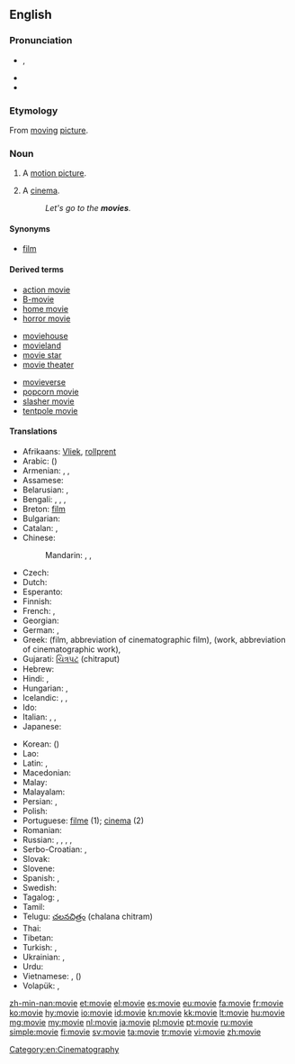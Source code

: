 ==English==

===Pronunciation===
* {{IPA|/ˈmuːvi/}}, {{X-SAMPA|/'mu:vi/}}
* {{audio|en-us-movie.ogg|Audio (US)}}
* {{rhymes|uːvi}}

===Etymology===
From [[moving]] [[picture]].

===Noun===
{{en-noun}}

# A [[motion picture]].
# {{usually|[[pluralize]]d}} A [[cinema]].
#: ''Let's go to the '''movies'''.''

====Synonyms====
* [[film]]

====Derived terms====
{{rel-top3|Terms derived from ''movie''}}
* [[action movie]]
* [[B-movie]]
* [[home movie]]
* [[horror movie]]
{{rel-mid3}}
* [[moviehouse]]
* [[movieland]]
* [[movie star]]
* [[movie theater]]
{{rel-mid3}}
* [[movieverse]]
* [[popcorn movie]]
* [[slasher movie]]
* [[tentpole movie]]
{{rel-bottom}}

====Translations====
{{trans-top|motion picture}}
* Afrikaans: [[Vliek]], [[rollprent]]
* Arabic: {{t-|ar|فيلم|m|tr=film}} ({{t-|ar|أفلام|m|p|tr='aflaam}})
* Armenian: {{t-|hy|ֆիլմ|tr=film}}, {{t-|hy|կինո|tr=kino|sc=Armn}}, {{t-|hy|կինոնկար|tr=kinonkar|sc=Armn}}
* Assamese: {{t-|as|চলচ্চিত্ৰ|sc=Beng}}
* Belarusian: {{t-|be|фільм|m|tr=fil’m}}, {{t-|be|кіно|n|tr=kinó|sc=Cyrl}}
* Bengali: {{t-|bn|মুভি|tr=muvi|sc=Beng}}, {{t-|bn|মুভী|tr=muvi|sc=Beng}}, {{t-|bn|ফিল্ম|tr=film|sc=Beng}}, {{t-|bn|সিনেমা|tr=sinema|sc=Beng}}
* Breton: [[film]] {{m}}
* Bulgarian: {{t+|bg|филм|m|tr=film}}
* Catalan: {{t+|ca|pel·lícula|f}}, {{t-|ca|film|m}}
* Chinese:
*: Mandarin: {{t-|cmn|電影|sc=Hani}},  {{t-|cmn|电影|tr=diànyǐng|sc=Hani}},  {{t-|cmn|影片|tr=yǐngpiàn|sc=Hani}}
* Czech: {{t+|cs|film|m}}
* Dutch: {{t+|nl|film|m}}
* Esperanto: {{t-|eo|filmo}}
* Finnish: {{t+|fi|elokuva}}
* French: {{t+|fr|cinéma|m}}, {{t+|fr|film|m}}
* Georgian: {{t-|ka|ფილმი|tr=p‘ilmi|sc=Geor}}
* German: {{t+|de|Film|m}}, {{t+|de|Spielfilm|m}}
* Greek: {{t+|el|ταινία|f|tr=tenía}} (film, abbreviation of cinematographic film), {{t+|el|έργο|n|tr=érɣo}} (work, abbreviation of cinematographic work), {{t+|el|φιλμ|n|tr=film}}
* Gujarati: [[ચિત્રપટ]] (chitraput)
* Hebrew: {{t+|he|סרט|m|tr=séret'}}
* Hindi: {{t+|hi|फ़िल्म|tr=film}}, {{t-|hi|चलचित्र|tr=chalchitra|sc=Deva}}
* Hungarian: {{t+|hu|film}}, {{t+|hu|mozi}}
* Icelandic: {{t+|is|bíómynd|f}}, {{t+|is|mynd|f}}, {{t+|is|kvikmynd|f}}
* Ido: {{t+|io|filmo}}
* Italian: {{t+|it|cinema|m}}, {{t+|it|film|m}}, {{t+|it|pellicola|f}}
* Japanese: {{t+|ja|映画|tr=えいが, eiga}}
{{trans-mid}}
* Korean: {{t+|ko|영화|tr=yeonghwa|sc=Hang}} ({{t-|ko|映畫|sc=Hani}})
* Lao: {{t-|lo|ຟີມ|tr=fiim|sc=Laoo}}
* Latin: {{t-|la|pictura cinematographica|f}}, {{t-|la|pictura motionis|f}}
* Macedonian: {{t-|mk|филм|m|tr=film}}
* Malay: {{t-|ms|wayang}}
* Malayalam: {{t+|ml|ചലച്ചിത്രം|sc=Mlym}}
* Persian: {{t+|fa|فیلم|tr=film}}, {{t+|fa|سینما|tr=sinemâ|sc=fa-Arab}}
* Polish: {{t+|pl|film|m}}
* Portuguese: [[filme]] {{m}} (1); [[cinema]] {{m}} (2)
* Romanian: {{t-|ro|film|n}}
* Russian: {{t+|ru|фильм|m|tr=fil’m}},  {{t+|ru|кино|n|tr=kinó}} {{indeclinable}},  {{t+|ru|кинофильм|m|tr=konofíl'm}}, {{t+|ru|кинокартина|f|tr=kinokartína}},  {{t+|ru|картина|f|tr=kartína}}
* Serbo-Croatian: {{t-|sh|филм|m|sc=Cyrl}},  {{t-|sh|film|m}}
* Slovak: {{t-|sk|film|m}}
* Slovene: {{t+|sl|film|m}}
* Spanish: {{t+|es|película|f}}, {{t+|es|cine|m}}
* Swedish: {{t+|sv|bio|c}}
* Tagalog: {{t-|tl|pelikula}},  {{t-|tl|sine}}
* Tamil: {{t+|ta|திரைப்படம்|tr=thiraippadam|sc=Taml}}
* Telugu: [[చలనచిత్రం]] (chalana chitram)
* Thai: {{t+|th|ฟิล์ม|tr=film}}
* Tibetan: {{t-|bo|གློག་བརྙན|alt=གློག་བརྙན།|sc=Tibt}}
* Turkish: {{t+|tr|sinema}}, {{t+|tr|film}}
* Ukrainian: {{t-|uk|фільм|m|tr=fil’m}},  {{t+|uk|кіно|n|tr=kinó}}
* Urdu: {{t-|ur|فلم|tr=film}}
* Vietnamese: {{t+|vi|phim}},  {{t-|vi|điện ảnh}} ({{t-|vi|電影|sc=Hani}})
* Volapük: {{qualifier|collective}} {{t-|vo|biomagodem}}, {{qualifier|cartoon}} {{t-|vo|däsinotabioskop}}
{{trans-bottom}}

[[Category:en:Cinematography]]

[[zh-min-nan:movie]]
[[et:movie]]
[[el:movie]]
[[es:movie]]
[[eu:movie]]
[[fa:movie]]
[[fr:movie]]
[[ko:movie]]
[[hy:movie]]
[[io:movie]]
[[id:movie]]
[[kn:movie]]
[[kk:movie]]
[[lt:movie]]
[[hu:movie]]
[[mg:movie]]
[[my:movie]]
[[nl:movie]]
[[ja:movie]]
[[pl:movie]]
[[pt:movie]]
[[ru:movie]]
[[simple:movie]]
[[fi:movie]]
[[sv:movie]]
[[ta:movie]]
[[tr:movie]]
[[vi:movie]]
[[zh:movie]]